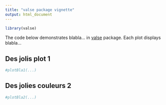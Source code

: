 ```yaml
---
title: "valse package vignette"
output: html_document
---
```


```r
library(valse)
```

The code below demonstrates blabla... in [valse](https://github.com/blabla/valse) package.
Each plot displays blabla...

## Des jolis plot 1

```r
#plotBla1(...)
```

## Des jolies couleurs 2

```r
#plotBla2(...)
```
